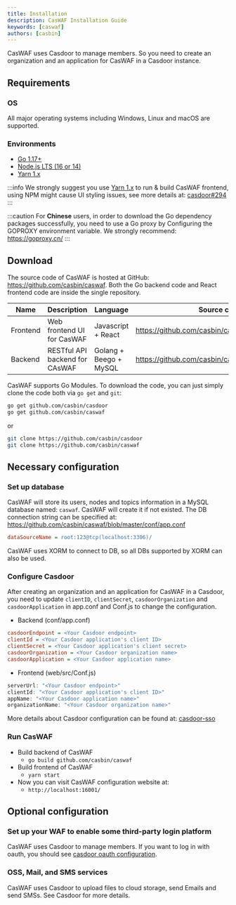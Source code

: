 ```yaml
---
title: Installation
description: CasWAF Installation Guide
keywords: [caswaf]
authors: [casbin]
---
```


CasWAF uses Casdoor to manage members. So you need to create an organization and an application for CasWAF in a Casdoor instance.

## Requirements

### OS

All major operating systems including Windows, Linux and macOS are supported.

### Environments

- [Go 1.17+](https://go.dev/dl/)
- [Node.js LTS (16 or 14)](https://nodejs.org)
- [Yarn 1.x](https://classic.yarnpkg.com/en/docs/install)

:::info
We strongly suggest you use [Yarn 1.x](https://classic.yarnpkg.com/en/docs/install) to run & build CasWAF frontend, using NPM might cause UI styling issues, see more details at: [casdoor#294](https://github.com/casdoor/casdoor/issues/294)
:::

:::caution
For **Chinese** users, in order to download the Go dependency packages successfully, you need to use a Go proxy by Configuring the GOPROXY environment variable. We strongly recommend: <https://goproxy.cn/>
:::

## Download

The source code of CasWAF is hosted at GitHub: <https://github.com/casbin/caswaf>. Both the Go backend code and React frontend code are inside the single repository.

| Name | Description | Language | Source code |
| ----|------|----|---- |
| Frontend | Web frontend UI for CasWAF | Javascript + React | <https://github.com/casbin/caswaf/tree/master/web> |
| Backend | RESTful API backend for CAsWAF | Golang + Beego + MySQL | <https://github.com/casbin/caswaf> |

CasWAF supports Go Modules. To download the code, you can just simply clone the code both via `go get` and `git`:

```bash
go get github.com/casbin/casdoor
go get github.com/casbin/caswaf
```

or

```bash
git clone https://github.com/casbin/casdoor
git clone https://github.com/casbin/caswaf
```

## Necessary configuration

### Set up database

CasWAF will store its users, nodes and topics information in a MySQL database named: `caswaf`. CasWAF will create it if not existed. The DB connection string can be specified at: <https://github.com/casbin/caswaf/blob/master/conf/app.conf>

```ini
dataSourceName = root:123@tcp(localhost:3306)/
```

CasWAF uses XORM to connect to DB, so all DBs supported by XORM can also be used.

### Configure Casdoor

After creating an organization and an application for CasWAF in a Casdoor, you need to update `clientID`, `clientSecret`, `casdoorOrganization` and `casdoorApplication` in app.conf and Conf.js to change the configuration.

- Backend (conf/app.conf)

```ini
casdoorEndpoint = <Your Casdoor endpoint>
clientId = <Your Casdoor application's client ID>
clientSecret = <Your Casdoor application's client secret>
casdoorOrganization = <Your Casdoor organization name>
casdoorApplication = <Your Casdoor application name>
```

- Frontend (web/src/Conf.js)

```js
serverUrl: "<Your Casdoor endpoint>"
clientId: "<Your Casdoor application's client ID>"
appName: "<Your Casdoor application name>"
organizationName: "<Your Casdoor organization name>"
```

More details about Casdoor configuration can be found at: [casdoor-sso](/docs/casdoor-sso)

### Run CasWAF

- Build backend of CasWAF
  - `go build github.com/casbin/caswaf`
- Build frontend of CasWAF
  - `yarn start`
- Now you can visit CasWAF configuration website at:
  - `http://localhost:16001/`

## Optional configuration

### Set up your WAF to enable some third-party login platform

CasWAF uses Casdoor to manage members. If you want to log in with oauth, you should see [casdoor oauth configuration](https://casdoor.org/docs/category/oauth).

### OSS, Mail, and SMS services

CasWAF uses Casdoor to upload files to cloud storage, send Emails and send SMSs. See Casdoor for more details.
